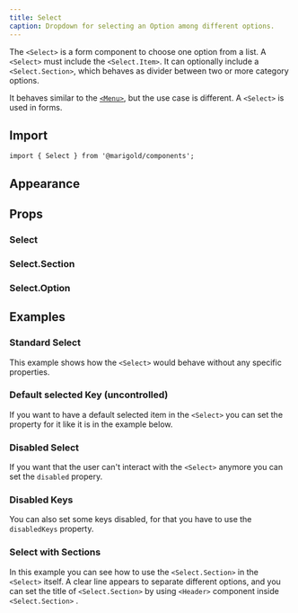 ```yaml
---
title: Select
caption: Dropdown for selecting an Option among different options.
---
```


The `<Select>` is a form component to choose one option from a list. A `<Select>` must include the `<Select.Item>`. It can optionally include a `<Select.Section>`, which behaves as divider between two or more category options.

It behaves similar to the [`<Menu>`](/components/menu/), but the use case is different. A `<Select>` is used in forms.

## Import

```tsx
import { Select } from '@marigold/components';
```

## Appearance

<AppearanceTable component={title} />

## Props

### Select

<PropsTable component={title} />

### Select.Section

<PropsTable component="ListBoxSection" />

### Select.Option

<PropsTable component="ListBoxOption" />

## Examples

### Standard Select

This example shows how the `<Select>` would behave without any specific properties.

<ComponentDemo file="./select-basic.demo.tsx" />

### Default selected Key (uncontrolled)

If you want to have a default selected item in the `<Select>` you can set the property for it like it is in the example below.

<ComponentDemo file="./select-default-selected.demo.tsx" />

### Disabled Select

If you want that the user can't interact with the `<Select>` anymore you can set the `disabled` propery.

<ComponentDemo file="./select-disabled.demo.tsx" />

### Disabled Keys

You can also set some keys disabled, for that you have to use the `disabledKeys` property.

<ComponentDemo file="./select-disabled-keys.demo.tsx" />

### Select with Sections

In this example you can see how to use the `<Select.Section>` in the `<Select>` itself. A clear line appears to separate different options, and you can set the title of `<Select.Section>` by using `<Header>` component inside `<Select.Section>` .

<ComponentDemo file="./select-section.demo.tsx" />
